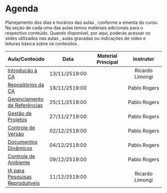 # \emojitext{📅} Agenda {#sec-schedule .unnumbered}

Planejamento dos dias \emojitext{📅} e horários das aulas \emojitext{⏲️}, conforme a ementa do curso. Na seção de cada uma das aulas temos materiais adicionais para o respectivo conteúdo. Quando disponível, por aqui, poderás acessar os slides utilizados nas aulas \emojitext{🗣}, aulas gravadas ou indicações de vídeo \emojitext{🎥} e leituras básica sobre os conteúdos \emojitext{📓}.

| Aula/Conteúdo | Data | Material Principal | Instrutor |
|:-----------------|:----------------:|:----------------:|:----------------:|
| [Introdução à CA](01-intro.html) | \emojitext{📅}13/11/25\emojitext{⏲️}19:00 | [\emojitext{🗣}](/resources/01-intro.pdf)[\emojitext{🎥}](https://www.youtube.com/live/7ewEcTATkZM?si=Lq40IAoDgsy_A619)[\emojitext{📓}](https://doi.org/10.1590/S0034-759020230408) | Ricardo Limongi |
| [Repositórios da CA](02-osf.html) | \emojitext{📅}18/11/25\emojitext{⏲️}19:00 | [\emojitext{🗣️}](https://osf.io/wm8vs)[\emojitext{🎥}](https://www.youtube.com/watch?v=B19MPDJX_vs)[\emojitext{📓}](https://doi.org/10.1002/cpet.32) | Pablo Rogers |
| [Gerenciamento de Referências](03-zotero.html) | \emojitext{📅}25/11/25\emojitext{⏲️}19:00 | [\emojitext{🗣️}](https://osf.io/emxz8)[\emojitext{🎥}](https://youtu.be/tnbwKj6-pD8?si=Yx9IC2LhrplvA6g1)[\emojitext{📓}](https://kuscholarworks.ku.edu/handle/1808/34983) | Pablo Rogers |
| [Gestão de Projetos](04-project.html) | \emojitext{📅}27/11/27\emojitext{⏲️}19:00 | [\emojitext{🗣️}](/resources/04-project.pdf)[\emojitext{🎥}](https://youtu.be/l8yh3f8Tbv8?si=Yeq-xRxmffF7S1dk)[\emojitext{📓}](https://doi.org/10.1371/journal.pcbi.1005510) | Pablo Rogers |
| [Controle de Versão](05-git.html) | \emojitext{📅}02/12/25\emojitext{⏲️}19:00 | [\emojitext{🗣️}](/resources/05-git.pdf)[\emojitext{🎥}](https://youtu.be/uQL6NOSd9cc?si=TIYenlvIzKpoQ2dQ&t=1775)[\emojitext{📓}](https://doi.org/10.1177/2515245918754826) | Pablo Rogers |
| [Documentos Dinâmicos](06-quarto.html) | \emojitext{📅}04/12/25\emojitext{⏲️}19:00 | [\emojitext{🗣️}](https://tracykteal.quarto.pub/intro-to-quarto/)[\emojitext{🎥}](https://youtu.be/XuxyzBhDvLg?si=iRCnXPJkmqbLuFty&t=1469)[\emojitext{📓}](https://doi.org/10.31219/osf.io/ur4xn) | Pablo Rogers |
| [Controle de Ambiente](07-docker.html) | \emojitext{📅}09/12/25\emojitext{⏲️}19:00 | [\emojitext{🗣️}](https://kevinushey-2020-rstudio-conf.netlify.app/slides.html#1)[\emojitext{🎥}](https://youtu.be/N2STULZ1dYo?si=LAxCXfI9J0irxADD&t=523)[\emojitext{📓}](https://doi.org/10.1177/25152459211017853) | Pablo Rogers |
| [IA para Pesquisas Reprodutíveis](08-AI.html) | \emojitext{📅}11/12/25\emojitext{⏲️}19:00 | [\emojitext{🗣️}](https://admkt.face.ufg.br/p/49240-uso-de-ia-na-pesquisa-cientifica)[\emojitext{🎥}](https://www.youtube.com/playlist?list=PL8Norrhzu5QZA9ODYlmW2NtPhD7YL6Z3j)[\emojitext{📓}](https://doi.org/10.1590/1678-98732432e008) | Ricardo Limongi |
